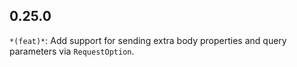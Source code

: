## 0.25.0
`*(feat)*`: Add support for sending extra body properties and query parameters via `RequestOption`.

